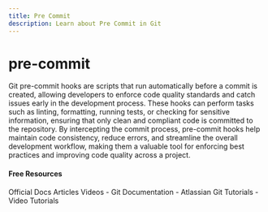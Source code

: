 ```yaml
---
title: Pre Commit
description: Learn about Pre Commit in Git
---
```


# pre-commit

Git pre-commit hooks are scripts that run automatically before a commit is created, allowing developers to enforce code quality standards and catch issues early in the development process. These hooks can perform tasks such as linting, formatting, running tests, or checking for sensitive information, ensuring that only clean and compliant code is committed to the repository. By intercepting the commit process, pre-commit hooks help maintain code consistency, reduce errors, and streamline the overall development workflow, making them a valuable tool for enforcing best practices and improving code quality across a project.

#### Free Resources

<Tabs defaultValue="official">
<TabsList>
<TabsTrigger value="official">Official Docs</TabsTrigger>
<TabsTrigger value="article">Articles</TabsTrigger>
<TabsTrigger value="video">Videos</TabsTrigger>
</TabsList>

<TabsContent value="official">
- <Link href="https://git-scm.com/docs">Git Documentation</Link>
</TabsContent>
<TabsContent value="article">
- <Link href="https://www.atlassian.com/git/tutorials">Atlassian Git Tutorials</Link>
</TabsContent>
<TabsContent value="video">
- <Link href="https://www.youtube.com/results?search_query=git+pre-commit+tutorial">Video Tutorials</Link>
</TabsContent>
</Tabs>
